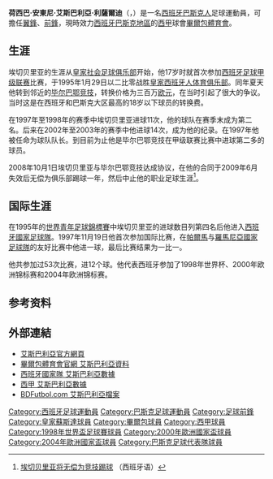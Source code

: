 {{spanish name 2|Etxeberria|Lizardi}}
{{noteta
|G1=laliga
|T=zh-hans:何塞巴·埃切贝里亚;zh-hk:荷西巴·艾斯巴利亞;zh-tw:何塞巴·埃切貝里亞;
|1=zh-hans:何塞巴;zh-hk:荷西巴;zh-tw:何塞巴;
|2=zh-hans:埃切贝里亚;zh-hk:艾斯巴利亞;zh-tw:埃切貝里亞;
}}
{{Football player infobox
| playername = 荷西巴·艾斯巴利亞<br />''Joseba Etxeberria''
| image = [[File:Joseba_etxeberria.jpg|150px]]
| fullname = Joseba Andoni Etxeberria Lizardi
| height = {{height|m=1.78}}
| nickname = ''El Gallo'' (The Rooster)
| dateofbirth = {{birth date and age|1977|9|5}}
| cityofbirth = <br />[[吉普斯夸省|吉普斯夸省]][[埃尔戈伊瓦尔|埃尔戈伊瓦尔]]
| countryofbirth = [[西班牙|西班牙]]
| currentclub = [[畢爾包體育會|畢爾包]]
| clubcrest = 
| clubnumber = 17 
| position = [[中場|翼鋒]]、[[前鋒_(足球)|前鋒]]
| youthyears = 
| youthclubs = [[皇家蘇斯達|皇家蘇斯達]]
| years = 1994–1995<br />1995–
| clubs = [[皇家蘇斯達|皇家蘇斯達]]<br />[[畢爾包體育會|畢爾包]]
| caps(goals) = {{0|00}}7 {{0}}(2)<br />416 (87)
| nationalyears = 1997–2004
| nationalteam = [[西班牙國家足球隊|西班牙]]
| nationalcaps(goals) = {{0}}53 (12)
| pcupdate = 2008年6月7日
| ntupdate = 2008年6月7日
}}
'''荷西巴·安東尼·艾斯巴利亞·利薩爾迪'''（'''{{lang|es|Joseba Andoni Etxeberria Lizardi}}'''，{{bd|1977年|9月5日|catidx=Etxeberria, Joseba}}）是一名[[西班牙|西班牙]][[巴斯克人|巴斯克人]]足球運動員，可擔任[[中場|翼鋒]]、[[前鋒_(足球)|前鋒]]，現時效力[[西班牙|西班牙]][[巴斯克地區|巴斯克地區]]的[[西甲|西甲]]球會[[畢爾包體育會|畢爾包體育會]]。

== 生涯 ==
埃切贝里亚的生涯从[[皇家社会足球俱乐部|皇家社会足球俱乐部]]开始，他17岁时就首次参加[[西班牙足球甲级联赛|西班牙足球甲级联赛]]比赛，于1995年1月29日以二比零战胜[[皇家西班牙人体育俱乐部|皇家西班牙人体育俱乐部]]。同年夏天他转到邻近的[[毕尔巴鄂竞技|毕尔巴鄂竞技]]，转换价格为三百万[[欧元|欧元]]，在当时引起了很大的争议。当时这是在西班牙和巴斯克大区最高的18岁以下球员的转换费。

在1997年至1998年的赛季中埃切贝里亚进球11次，他的球队在赛季末成为第二名。后来在2002年至2003年的赛季中他进球14次，成为他的纪录。在1997年他被任命为球队队长。到目前为止他是毕尔巴鄂竞技在甲级联赛比赛中进球第二多的球员。

2008年10月1日埃切贝里亚与毕尔巴鄂竞技达成协议，在他的合同于2009年6月失效后无偿为俱乐部踢球一年，然后中止他的职业足球生涯<ref>[http://www.elconfidencial.com/cache/2008/10/02/deportes_74_etxeberria.html 埃切贝里亚将无偿为竞技踢球] {{Wayback|url=http://www.elconfidencial.com/cache/2008/10/02/deportes_74_etxeberria.html |date=20120214173132 }}（西班牙语）</ref>。

== 国际生涯 ==
在1995年的[[世界青年足球錦標賽|世界青年足球錦標賽]]中埃切贝里亚的进球数目列第四名后他进入[[西班牙國家足球隊|西班牙國家足球隊]]。1997年11月19日他首次参加国际比赛，在[[帕爾馬_(馬略卡)|帕爾馬]]与[[羅馬尼亞國家足球隊|羅馬尼亞國家足球隊]]的友好比赛中他进一球，最后比赛结果为一比一。

他共参加过53次比赛，进12个球。他代表西班牙参加了1998年世界杯、2000年欧洲锦标赛和2004年欧洲锦标赛。

== 参考资料 ==
{{reflist}}

== 外部連結 ==
* [http://www.josebaetxeberria.com/ 艾斯巴利亞官方網頁]{{Wayback|url=http://www.josebaetxeberria.com/ |date=20081110130544 }}
* [http://www.athletic-club.net/acc/home.asp?a=1&b=250&equipo=1&jug=214&idi=2 畢爾包體育會官網 艾斯巴利亞資料]{{Dead link|date=2019年5月 |bot=InternetArchiveBot |fix-attempted=yes }}
* [https://web.archive.org/web/20120204222348/http://futbol.sportec.es/seleccion/ficha_jugador.asp?j=193&n=etxeberria%2Fjoseba%2Fetxeberria%2Flizardi 西班牙國家隊 艾斯巴利亞數據]
* [https://web.archive.org/web/20081004130124/http://www.lfp.es/historico/primera/plantillas/historial.asp?jug=6072 西甲 艾斯巴利亞數據]
* [http://www.bdfutbol.com/en/j/j1563.html BDFutbol.com 艾斯巴利亞檔案]{{Wayback|url=http://www.bdfutbol.com/en/j/j1563.html |date=20081004163348 }}

{{1998年世界杯足球赛西班牙参赛名单}}
{{2000年欧洲足球锦标赛西班牙参赛名单}}
{{2004年歐洲足球錦標賽西班牙參賽名單}}
<!--{{1998年世界盃足球賽西班牙參賽名單}}{{2000年歐洲足球錦標賽西班牙參賽名單}}-->

{{DEFAULTSORT:Etxeberria, Joseba}}

[[Category:西班牙足球運動員|Category:西班牙足球運動員]]
[[Category:巴斯克足球運動員|Category:巴斯克足球運動員]]
[[Category:足球前鋒|Category:足球前鋒]]
[[Category:皇家蘇斯達球員|Category:皇家蘇斯達球員]]
[[Category:畢爾包球員|Category:畢爾包球員]]
[[Category:西甲球員|Category:西甲球員]]
[[Category:1998年世界盃足球賽球員|Category:1998年世界盃足球賽球員]]
[[Category:2000年歐洲國家盃球員|Category:2000年歐洲國家盃球員]]
[[Category:2004年歐洲國家盃球員|Category:2004年歐洲國家盃球員]]
[[Category:巴斯克足球代表隊球員|Category:巴斯克足球代表隊球員]]